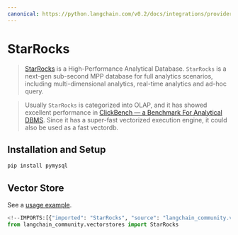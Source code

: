 ```yaml
---
canonical: https://python.langchain.com/v0.2/docs/integrations/providers/starrocks/
---
```


# StarRocks

> [StarRocks](https://www.starrocks.io/) is a High-Performance Analytical Database.
`StarRocks` is a next-gen sub-second MPP database for full analytics scenarios, including multi-dimensional analytics, real-time analytics and ad-hoc query.

> Usually `StarRocks` is categorized into OLAP, and it has showed excellent performance in [ClickBench — a Benchmark For Analytical DBMS](https://benchmark.clickhouse.com/). Since it has a super-fast vectorized execution engine, it could also be used as a fast vectordb.

## Installation and Setup

```bash
pip install pymysql
```

## Vector Store

See a [usage example](/docs/integrations/vectorstores/starrocks).

```python
<!--IMPORTS:[{"imported": "StarRocks", "source": "langchain_community.vectorstores", "docs": "https://api.python.langchain.com/en/latest/vectorstores/langchain_community.vectorstores.starrocks.StarRocks.html", "title": "StarRocks"}]-->
from langchain_community.vectorstores import StarRocks
```